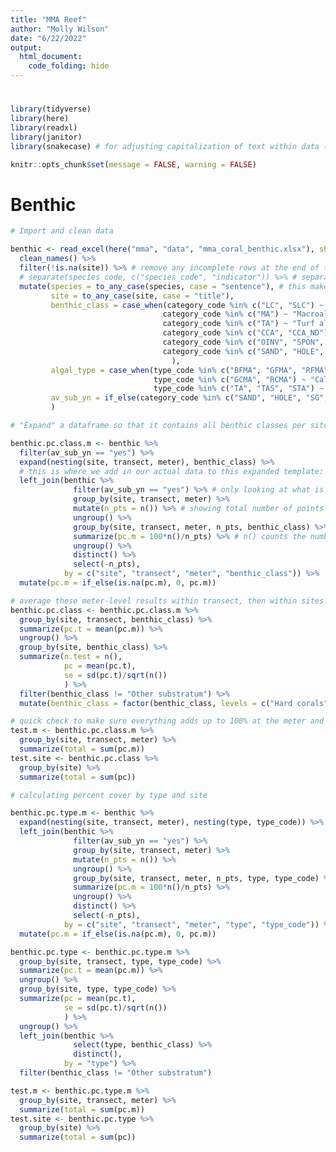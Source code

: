 ```yaml
---
title: "MMA Reef"
author: "Molly Wilson"
date: "6/22/2022"
output: 
  html_document:
    code_folding: hide
---
```


# {.tabset}

```r
library(tidyverse)
library(here) 
library(readxl) 
library(janitor)
library(snakecase) # for adjusting capitalization of text within data (e.g., species names)

knitr::opts_chunk$set(message = FALSE, warning = FALSE)
```

# Benthic

```r
# Import and clean data

benthic <- read_excel(here("mma", "data", "mma_coral_benthic.xlsx"), sheet = "benthic") %>%  
  clean_names() %>%
  filter(!is.na(site)) %>% # remove any incomplete rows at the end of the data
  # separate(species_code, c("species_code", "indicator")) %>% # separating variables with an underscore into two columns
  mutate(species = to_any_case(species, case = "sentence"), # this makes sure species names are correctly capitalized
         site = to_any_case(site, case = "title"),
         benthic_class = case_when(category_code %in% c("LC", "SLC") ~ "Hard corals",
                                  category_code %in% c("MA") ~ "Macroalgae",
                                  category_code %in% c("TA") ~ "Turf algae",
                                  category_code %in% c("CCA", "CCA_ND") ~ "CCA",
                                  category_code %in% c("OINV", "SPON", "AINV", "CYAN", "PEY") ~ "Other competitors",
                                  category_code %in% c("SAND", "HOLE", "SG", "PAVE") ~ "Other substratum"
                                    ),
         algal_type = case_when(type_code %in% c("BFMA", "GFMA", "RFMA") ~ "Fleshy macroalgae",
                                type_code %in% c("GCMA", "RCMA") ~ "Calcareous macroalgae",
                                type_code %in% c("TA", "TAS", "STA") ~ "Turf algae"),
         av_sub_yn = if_else(category_code %in% c("SAND", "HOLE", "SG", "PAVE"), "no", "yes")
         )

# "Expand" a dataframe so that it contains all benthic classes per site/transect/meter, and then join the full dataset so that any meters where a species was absent it will show up as 0 (as opposed to just not having an entry at all)

benthic.pc.class.m <- benthic %>%
  filter(av_sub_yn == "yes") %>%
  expand(nesting(site, transect, meter), benthic_class) %>%
  # this is where we add in our actual data to this expanded template:
  left_join(benthic %>% 
              filter(av_sub_yn == "yes") %>% # only looking at what is considered available substrate (no sand, etc.)
              group_by(site, transect, meter) %>%
              mutate(n_pts = n()) %>% # showing total number of points per meter that are considered available substrate
              ungroup() %>%
              group_by(site, transect, meter, n_pts, benthic_class) %>%
              summarize(pc.m = 100*n()/n_pts) %>% # n() counts the number of entries within a given group
              ungroup() %>%
              distinct() %>%
              select(-n_pts), 
            by = c("site", "transect", "meter", "benthic_class")) %>%
  mutate(pc.m = if_else(is.na(pc.m), 0, pc.m))

# average these meter-level results within transect, then within sites
benthic.pc.class <- benthic.pc.class.m %>%
  group_by(site, transect, benthic_class) %>%
  summarize(pc.t = mean(pc.m)) %>%
  ungroup() %>%
  group_by(site, benthic_class) %>%
  summarize(n.test = n(),
            pc = mean(pc.t),
            se = sd(pc.t)/sqrt(n())
            ) %>%
  filter(benthic_class != "Other substratum") %>% 
  mutate(benthic_class = factor(benthic_class, levels = c("Hard corals", "CCA", "Macroalgae", "Turf algae", "Other competitors")))

# quick check to make sure everything adds up to 100% at the meter and site level
test.m <- benthic.pc.class.m %>%
  group_by(site, transect, meter) %>%
  summarize(total = sum(pc.m))
test.site <- benthic.pc.class %>%
  group_by(site) %>%
  summarize(total = sum(pc))

# calculating percent cover by type and site

benthic.pc.type.m <- benthic %>%
  expand(nesting(site, transect, meter), nesting(type, type_code)) %>%
  left_join(benthic %>% 
              filter(av_sub_yn == "yes") %>% 
              group_by(site, transect, meter) %>%
              mutate(n_pts = n()) %>% 
              ungroup() %>%
              group_by(site, transect, meter, n_pts, type, type_code) %>%
              summarize(pc.m = 100*n()/n_pts) %>%
              ungroup() %>%
              distinct() %>%
              select(-n_pts), 
            by = c("site", "transect", "meter", "type", "type_code")) %>%
  mutate(pc.m = if_else(is.na(pc.m), 0, pc.m))

benthic.pc.type <- benthic.pc.type.m %>%
  group_by(site, transect, type, type_code) %>%
  summarize(pc.t = mean(pc.m)) %>%
  ungroup() %>%
  group_by(site, type, type_code) %>%
  summarize(pc = mean(pc.t),
            se = sd(pc.t)/sqrt(n())
            ) %>%
  ungroup() %>%
  left_join(benthic %>%
              select(type, benthic_class) %>%
              distinct(),
            by = "type") %>%
  filter(benthic_class != "Other substratum")

test.m <- benthic.pc.type.m %>%
  group_by(site, transect, meter) %>%
  summarize(total = sum(pc.m))
test.site <- benthic.pc.type %>%
  group_by(site) %>%
  summarize(total = sum(pc))
```